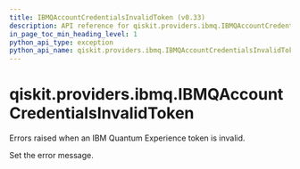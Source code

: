 ```yaml
---
title: IBMQAccountCredentialsInvalidToken (v0.33)
description: API reference for qiskit.providers.ibmq.IBMQAccountCredentialsInvalidToken in qiskit v0.33
in_page_toc_min_heading_level: 1
python_api_type: exception
python_api_name: qiskit.providers.ibmq.IBMQAccountCredentialsInvalidToken
---
```


<span id="qiskit-providers-ibmq-ibmqaccountcredentialsinvalidtoken" />

# qiskit.providers.ibmq.IBMQAccountCredentialsInvalidToken

<Class id="qiskit.providers.ibmq.IBMQAccountCredentialsInvalidToken" isDedicatedPage={true} github="https://github.com/qiskit/qiskit-ibmq-provider/tree/stable/0.18/qiskit/providers/ibmq/exceptions.py" signature="IBMQAccountCredentialsInvalidToken(*message)" modifiers="exception">
  Errors raised when an IBM Quantum Experience token is invalid.

  Set the error message.
</Class>

